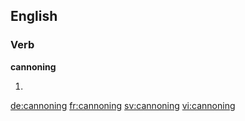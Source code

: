 
==English==

===Verb===
'''cannoning'''

# {{present participle of|cannon}}

[[de:cannoning]]
[[fr:cannoning]]
[[sv:cannoning]]
[[vi:cannoning]]